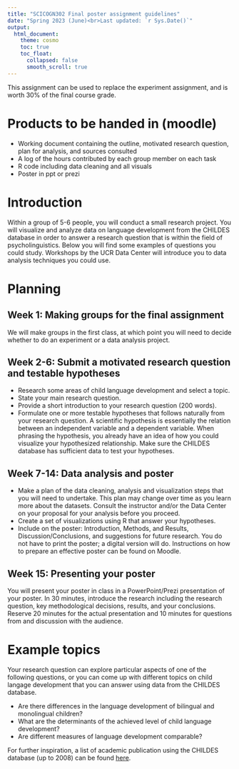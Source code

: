 ```yaml
---
title: "SCICOGN302 Final poster assignment guidelines"
date: "Spring 2023 (June)<br>Last updated: `r Sys.Date()`"
output: 
  html_document:
    theme: cosmo
    toc: true
    toc_float:
      collapsed: false
      smooth_scroll: true
---
```


This assignment can be used to replace the experiment assignment, and is worth 30% of the final course grade.

# Products to be handed in (moodle)

-   Working document containing the outline, motivated research question, plan for analysis, and sources consulted
-   A log of the hours contributed by each group member on each task
-   R code including data cleaning and all visuals
-   Poster in ppt or prezi

# Introduction

Within a group of 5-6 people, you will conduct a small research project. You will visualize and analyze data on language development from the CHILDES database in order to answer a research question that is within the field of psycholinguistics. Below you will find some examples of questions you could study. Workshops by the UCR Data Center will introduce you to data analysis techniques you could use.

# Planning

## Week 1: Making groups for the final assignment

We will make groups in the first class, at which point you will need to decide whether to do an experiment or a data analysis project.

## Week 2-6: Submit a motivated research question and testable hypotheses

-   Research some areas of child language development and select a topic.
-   State your main research question.
-   Provide a short introduction to your research question (200 words).
-   Formulate one or more testable hypotheses that follows naturally from your research question. A scientific hypothesis is essentially the relation between an independent variable and a dependent variable. When phrasing the hypothesis, you already have an idea of how you could visualize your hypothesized relationship. Make sure the CHILDES database has sufficient data to test your hypotheses.

## Week 7-14: Data analysis and poster

-   Make a plan of the data cleaning, analysis and visualization steps that you will need to undertake. This plan may change over time as you learn more about the datasets. Consult the instructor and/or the Data Center on your proposal for your analysis before you proceed.
-   Create a set of visualizations using R that answer your hypotheses.
-   Include on the poster: Introduction, Methods, and Results, Discussion/Conclusions, and suggestions for future research. You do not have to print the poster; a digital version will do. Instructions on how to prepare an effective poster can be found on Moodle.

## Week 15: Presenting your poster

You will present your poster in class in a PowerPoint/Prezi presentation of your poster. In 30 minutes, introduce the research including the research question, key methodological decisions, results, and your conclusions. Reserve 20 minutes for the actual presentation and 10 minutes for questions from and discussion with the audience.

# Example topics

Your research question can explore particular aspects of one of the following questions, or you can come up with different topics on child langage development that you can answer using data from the CHILDES database.

-   Are there differences in the language development of bilingual and monolingual children?
-   What are the determinants of the achieved level of child language development?
-   Are different measures of language development comparable?

For further inspiration, a list of academic publication using the CHILDES database (up to 2008) can be found [here](https://talkbank.org/info/usage/childesbib.pdf).
